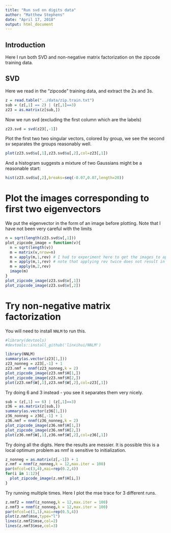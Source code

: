 ```yaml
---
title: "Run svd on digits data"
author: "Matthew Stephens"
date: "April 17, 2018"
output: html_document
---
```


## Introduction

Here I run both SVD and non-negative matrix factorization on the zipcode training data.

## SVD


Here we read in the "zipcode" training data, and extract the 2s and 3s.
```r
z = read.table("../data/zip.train.txt")
sub = (z[,1] == 2) | (z[,1]==3)
z23 = as.matrix(z[sub,])
```

Now we run svd (excluding the first column which are the labels)
```r
z23.svd = svd(z23[,-1])
```


Plot the first two two singular vectors, colored by group,
we see the second sv separates the groups reasonably well.
```r
plot(z23.svd$u[,1],z23.svd$u[,2],col=z23[,1])
```

And a histogram suggests a mixture of two Gaussians might be 
a reasonable start:
```r
hist(z23.svd$u[,2],breaks=seq(-0.07,0.07,length=20))
```

# Plot the images corresponding to first two eigenvectors

We put the eigenvector in the form of an image before plotting.
Note that I have not been very careful with the limits
```r
n = sqrt(length(z23.svd$v[,1]))
plot_zipcode_image = function(v){
  n = sqrt(length(v))
  m = matrix(v,nrow=n)
  m = apply(m,1,rev) # I had to experiment here to get the images to appear the "right way up"
  m = apply(m,1,rev) # note that applying rev twice does not result in no change...
  m = apply(m,2,rev)
  image(m)
}
plot_zipcode_image(z23.svd$v[,1])
plot_zipcode_image(z23.svd$v[,2])
```

# Try non-negative matrix factorization

You will need to install `NNLM` to run this.
```r
#library(devtools)
#devtools::install_github('linxihui/NNLM')

library(NNLM)
summary(as.vector(z23[1,]))
z23_nonneg = z23[,-1] + 1
z23.nmf = nnmf(z23_nonneg,k = 2)
plot_zipcode_image(z23.nmf$H[1,])
plot_zipcode_image(z23.nmf$H[2,])
plot(z23.nmf$W[,1],z23.nmf$W[,2],col=z23[,1])
```


Try doing 6 and 3 instead - you see it separates them very nicely.
```r
sub = (z[,1] == 6) | (z[,1]==3)
z36 = as.matrix(z[sub,])
summary(as.vector(z36[1,]))
z36_nonneg = z36[,-1] + 1
z36.nmf = nnmf(z36_nonneg,k = 2)
plot_zipcode_image(z36.nmf$H[1,])
plot_zipcode_image(z36.nmf$H[2,])
plot(z36.nmf$W[,1],z36.nmf$W[,2],col=z36[,1])
```


Try doing all the digits. Here the results are messier. It is possible
this is a local optimum problem as nmf is sensitive to initialization.
```r
z_nonneg = as.matrix(z[,-1]) + 1
z.nmf = nnmf(z_nonneg,k = 12,max.iter = 100)
par(mfcol=c(3,4),mai=rep(0.2,4))
for(i in 1:12){
  plot_zipcode_image(z.nmf$H[i,])
}
```


Try running multiple times. Here I plot the mse trace for 3 different runs.

```r
z.nmf2 = nnmf(z_nonneg,k = 12,max.iter = 100)
z.nmf3 = nnmf(z_nonneg,k = 12,max.iter = 100)
par(mfcol=c(1,1),mai=rep(0.5,4))
plot(z.nmf$mse,type="l")
lines(z.nmf2$mse,col=2)
lines(z.nmf3$mse,col=3)

```


